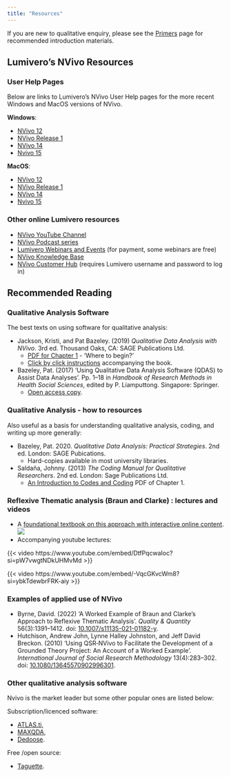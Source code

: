 ```yaml
---
title: "Resources"
---
```


If you are new to qualitative enquiry, please see the [Primers](primers.qmd) page for recommended introduction materials.

## Lumivero's NVivo Resources

### User Help Pages

Below are links to Lumivero's NVivo User Help pages for the more recent Windows and MacOS versions of NVivo.

**Windows**:

- [NVivo 12](https://help-nv.qsrinternational.com/12/win/v12.1.115-d3ea61/Content/welcome.htm)
- [NVivo Release 1](https://help-nv.qsrinternational.com/20/win/Content/welcome.htm)
- [NVivo 14](https://help-nv.qsrinternational.com/14/win/Content/welcome.htm)
- [Nvivo 15](https://help-nv.qsrinternational.com/15/win/Content/welcome.htm)

**MacOS**:

- [NVivo 12](https://help-nv.qsrinternational.com/12/mac/v12.1.115-d3ea61/Content/welcome.htm)
- [NVivo Release 1](https://help-nv.qsrinternational.com/20/mac/Content/welcome.htm)
- [NVivo 14](https://help-nv.qsrinternational.com/14/mac/Content/welcome.htm)
- [Nvivo 15](https://help-nv.qsrinternational.com/15/mac/Content/welcome.htm)

### Other online Lumivero resources

- [NVivo YouTube Channel](https://www.youtube.com/user/QSRInternational)
- [NVivo Podcast series](https://lumivero.com/resources/podcasts/)
- [Lumivero Webinars and Events](https://lumivero.com/resources/webinars-events/) (for payment, some webinars are free)
- [NVivo Knowledge Base](https://support.qsrinternational.com/nvivo/s/)
- [NVivo Customer Hub](https://community.lumivero.com/login?ec=302&startURL=/s/resources/nvivo-resources?language=en_US) (requires Lumivero username and password to log in)

## Recommended Reading

### Qualitative Analysis Software

The best texts on using software for qualitative analysis:

- Jackson, Kristi, and Pat Bazeley. (2019) _Qualitative Data Analysis with NVivo_. 3rd ed. Thousand Oaks, CA: SAGE Publications Ltd.
  - [PDF for Chapter 1](https://us.sagepub.com/sites/default/files/upm-assets/114916_book_item_114916.pdf) - 'Where to begin?'
  - [Click by click instructions](https://study.sagepub.com/jackson3e/student-resources/click-instructions/chapter-1-where-to-begin/windows) accompanying the book.

- Bazeley, Pat. (2017) ‘Using Qualitative Data Analysis Software (QDAS) to Assist Data Analyses’. Pp. 1–18 in _Handbook of Research Methods in Health Social Sciences_, edited by P. Liamputtong. Singapore: Springer.
  - [Open access copy](https://researchsupport.com.au/Bazeley_2018_Using_QDAS_submitted.pdf).

### Qualitative Analysis - how to resources

Also useful as a basis for understanding qualitative analysis, coding, and writing up more generally:

- Bazeley, Pat. 2020. _Qualitative Data Analysis: Practical Strategies_. 2nd ed. London: SAGE Pubications.
  - Hard-copies available in most university libraries.
-  Saldaña, Johnny. (2013) _The Coding Manual for Qualitative Researchers_. 2nd ed. London: Sage Publications Ltd.
   -  [An Introduction to Codes and Coding](https://emotrab.ufba.br/wp-content/uploads/2020/09/Saldana-2013-TheCodingManualforQualitativeResearchers.pdf) PDF of Chapter 1.
   
### Reflexive Thematic analysis (Braun and Clarke) : lectures and videos 

- A [foundational textbook on this approach with interactive online content](https://study.sagepub.com/thematicanalysis).  
![](images/Braun and Clarke website.png)
- Accompanying youtube lectures: 

{{< video https://www.youtube.com/embed/DtfPqcwaIoc?si=pW7vwgtNDkUHMvMd >}}

{{< video https://www.youtube.com/embed/-VqcGKvcWm8?si=ybkTdewbrFRK-aiy >}}


### Examples of applied use of NVivo 

- Byrne, David. (2022) ‘A Worked Example of Braun and Clarke’s Approach to Reflexive Thematic Analysis’. _Quality & Quantity_ 56(3):1391–1412. doi: [10.1007/s11135-021-01182-y](https://doi.org/10.1007/s11135-021-01182-y).
- Hutchison, Andrew John, Lynne Halley Johnston, and Jeff David Breckon. (2010) ‘Using QSR‐NVivo to Facilitate the Development of a Grounded Theory Project: An Account of a Worked Example’. _International Journal of Social Research Methodology_ 13(4):283–302. doi: [10.1080/13645570902996301](https://doi.org/10.1080/13645570902996301).

### Other qualitative analysis software 

Nvivo is the market leader but some other popular ones are listed below: 

Subscription/licenced software: 

-  [ATLAS.ti](https://atlasti.com/?x-source=gsa&x-campaign=en-search-qda&ai&x-id=19885666023&x-term=147048052029&gad_source=1&gad_campaignid=19885666023&gbraid=0AAAAApc8-YAdvnoKabqn1618YFYKX11TV&gclid=Cj0KCQjwuvrBBhDcARIsAKRrkjfPfcfOgqEWtEVsbGOZ7YRl3CGQJi4uIQfAq0Pxq1CO_LzkAMGVnIkaAvS8EALw_wcB), 
- [MAXQDA](https://www.maxqda.com/), 
- [Dedoose](https://www.dedoose.com/). 
  
Free /open source: 

- [Taguette](https://www.taguette.org/).  